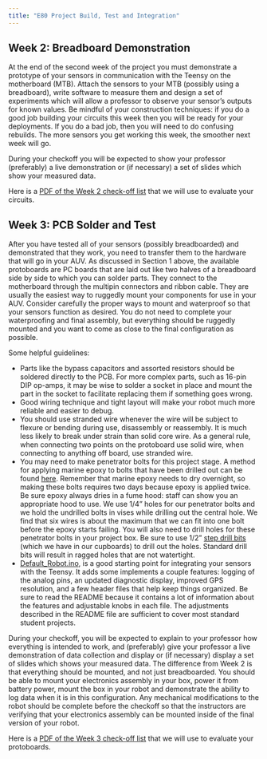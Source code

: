 ```yaml
---
title: "E80 Project Build, Test and Integration"
---
```


## Week 2: Breadboard Demonstration

At the end of the second week of the project you must demonstrate a prototype of your sensors in communication with the Teensy on the motherboard (MTB). Attach the sensors to your MTB (possibly using a breadboard), write software to measure them and design a set of experiments which will allow a professor to observe your sensor's outputs for known values. Be mindful of your construction techniques: if you do a good job building your circuits this week then you will be ready for your deployments. If you do a bad job, then you will need to do confusing rebuilds. The more sensors you get working this week, the smoother next week will go.

During your checkoff you will be expected to show your professor (preferably) a live demonstration or (if necessary) a set of slides which show your measured data.

Here is a [PDF of the Week 2 check-off list](https://drive.google.com/file/d/1ceVcYtdJ0_ELad29IEuRvf-lKeLMVVRf/view?usp=sharing) that we will use to evaluate your circuits.


## Week 3: PCB Solder and Test

After you have tested all of your sensors (possibly breadboarded) and demonstrated that they work, you need to transfer them to the hardware that will go in your AUV. As discussed in Section 1 above, the available protoboards are PC boards that are laid out like two halves of a breadboard side by side to which you can solder parts. They connect to the motherboard through the multipin connectors and ribbon cable. They are usually the easiest way to ruggedly mount your components for use in your AUV. Consider carefully the proper ways to mount and waterproof so that your sensors function as desired. You do not need to complete your waterproofing and final assembly, but everything should be ruggedly mounted and you want to come as close to the final configuration as possible.

Some helpful guidelines:

* Parts like the bypass capacitors and assorted resistors should be soldered directly to the PCB. For more complex parts, such as 16-pin DIP op-amps, it may be wise to solder a socket in place and mount the part in the socket to facilitate replacing them if something goes wrong. 
* Good wiring technique and tight layout will make your robot much more reliable and easier to debug. 
* You should use stranded wire whenever the wire will be subject to flexure or bending during use, disassembly or reassembly. It is much less likely to break under strain than solid core wire. As a general rule, when connecting two points on the protoboard use solid wire, when connecting to anything off board, use stranded wire.
* You may need to make penetrator bolts for this project stage. A method for applying marine epoxy to bolts that have been drilled out can be found [here](https://drive.google.com/file/d/0BwiB3SVueuOpc2JIeUl1Z3ktU2M/view?usp=sharing&resourcekey=0-3E2w3qqP6SJLheveTlKGJQ). Remember that marine epoxy needs to dry overnight, so making these bolts requires two days because epoxy is applied twice. Be sure epoxy always dries in a fume hood: staff can show you an appropriate hood to use. We use 1/4" holes for our penetrator bolts and we hold the undrilled bolts in vises while drilling out the central hole. We find that six wires is about the maximum that we can fit into one bolt before the epoxy starts failing. You will also need to drill holes for these penetrator bolts in your project box. Be sure to use 1/2" [step drill bits](https://www.amazon.com/Step-Drill-Bits/b?ie=UTF8&node=256287011) (which we have in our cupboards) to drill out the holes. Standard drill bits will result in ragged holes that are not watertight.
* [Default_Robot.ino](https://github.com/HMC-E80/E80-SP2023/blob/main/Default_Robot/Default_Robot.ino), is a good starting point for integrating your sensors with the Teensy. It adds some implements a couple features: logging of the analog pins, an updated diagnostic display, improved GPS resolution, and a few header files that help keep things organized. Be sure to read the README because it contains a lot of information about the features and adjustable knobs in each file. The adjustments described in the README file are sufficient to cover most standard student projects.

During your checkoff, you will be expected to explain to your professor how everything is intended to work, and (preferably) give your professor a live demonstration of data collection and display or (if necessary) display a set of slides which shows your measured data. The difference from Week 2 is that everything should be mounted, and not just breadboarded. You should be able to mount your electronics assembly in your box, power it from battery power, mount the box in your robot and demonstrate the ability to log data when it is in this configuration. Any mechanical modifications to the robot should be complete before the checkoff so that the instructors are verifying that your electronics assembly can be mounted inside of the final version of your robot.

Here is a [PDF of the Week 3 check-off list](https://drive.google.com/file/d/1D4dGdl3dXKTcIKknPj-1_9rpzKQ1UMyt/view?usp=sharing) that we will use to evaluate your protoboards.
